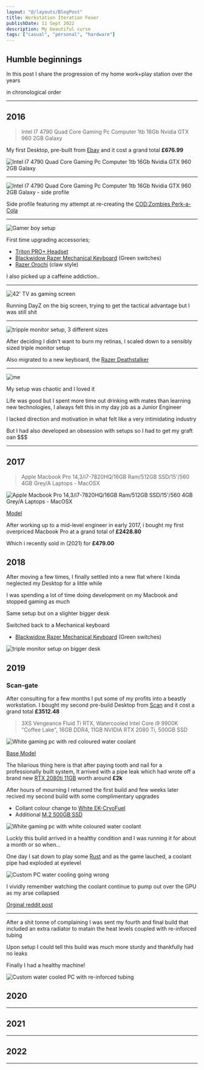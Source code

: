 ```yaml
---
layout: "@/layouts/BlogPost"
title: Workstation Iteration Fever
publishDate: 11 Sept 2022
description: My beautiful curse
tags: ["casual", "personal", "hardware"]
---
```






## Humble beginnings

In this post I share the progression of my home work+play station over the years

in chronological order

---

## 2016

> Intel I7 4790 Quad Core Gaming Pc Computer 1tb 16Gb Nvidia GTX 960 2GB Galaxy

My first Desktop, pre-built from [Ebay](https://www.ebay.co.uk/) and it cost a grand total **£676.99**

<Image src={mvp} alt="Intel I7 4790 Quad Core Gaming Pc Computer 1tb 16Gb Nvidia GTX 960 2GB Galaxy"/>

---

<Image src={mvpside} alt="Intel I7 4790 Quad Core Gaming Pc Computer 1tb 16Gb Nvidia GTX 960 2GB Galaxy - side profile"/>


Side profile featuring my attempt at re-creating the [COD:Zombies Perk-a-Cola](https://callofduty.fandom.com/wiki/Perk-a-Cola)

---
<Image src={rgbteeth} alt="Gamer boy setup"/>

First time upgrading accessories;
- [Triton PRO+ Headset](https://trittonaudio.com/prod/proplus.php)
- [Blackwidow Razer Mechanical Keyboard](https://vision-techno.com/en/product/140/RAZER+Blackwidow+Chroma+V2/) (Green switches)
- [Razer Orochi](https://www.razer.com/gb-en/gaming-mice/Razer-Orochi-V2/RZ01-03730400-R3G1) (claw style)

I also picked up a caffeine addiction..

---

<Image src={tvmonitor} alt="42' TV as gaming screen"/>

Running DayZ on the big screen, trying to get the tactical advantage but I was still shit

---

<Image src={sensibletripplescreens} alt="tripple monitor setup, 3 different sizes"/>

After deciding I didn't want to burn my retinas, I scaled down to a sensibly sized triple monitor setup

Also migrated to a new keyboard, the [Razer Deathstalker](https://www.amazon.co.uk/Razer-DeathStalker-Backlight-Membrane-Programmable/dp/B014OPALM8)

---

<Image src={pubesentme} alt="me"/>

My setup was chaotic and I loved it

Life was good but I spent more time out drinking with mates than learning new technologies, I always felt this in my day job as a Junior Engineer

I lacked direction and motivation in what felt like a very intimidating industry

But I had also developed an obsession with setups so I had to get my graft oan $$$

---

## 2017

> Apple Macbook Pro 14,3/i7-7820HQ/16GB Ram/512GB SSD/15'/560 4GB Grey/A Laptops - MacOSX

<Image src={steviejobbie} alt="Apple Macbook Pro 14,3/i7-7820HQ/16GB Ram/512GB SSD/15'/560 4GB Grey/A Laptops - MacOSX"/>

[Model](https://support.apple.com/kb/SP754?locale=en_GB)

After working up to a mid-level engineer in early 2017, i bought my first overpriced Macbook Pro at a grand total of **£2428.80** 

Which i recently sold in (2021) for **£479.00**

## 2018

After moving a few times, I finally settled into a new flat where I kinda neglected my Desktop for a little while

I was spending a lot of time doing development on my Macbook and stopped gaming as much

Same setup but on a slighter bigger desk

Switched back to a Mechanical keyboard
- [Blackwidow Razer Mechanical Keyboard](https://vision-techno.com/en/product/140/RAZER+Blackwidow+Chroma+V2/) (Green switches)

<Image src={preUpgrade} alt="triple monitor setup on bigger desk"/>

## 2019

### Scan-gate

After consulting for a few months I put some of my profits into a beastly workstation. I bought my second pre-build Desktop from [Scan](https://www.scan.co.uk/) and it cost a grand total **£3512.48**

> 3XS Vengeance Fluid Ti RTX, Watercooled Intel Core i9 9900K "Coffee Lake", 16GB DDR4, 11GB NVIDIA RTX 2080 Ti, 500GB SSD

<Image src={scanMvp1} alt="White gaming pc with red coloured water coolant"/>

[Base Model](https://www.scan.co.uk/3xs/configurator/3xs-vengeance-fluid-rtx-intel)

The hilarious thing here is that after paying tooth and nail for a professionally built system, It arrived with a pipe leak which had wrote off a brand new [RTX 2080ti 11GB](https://www.nvidia.com/en-me/geforce/graphics-cards/rtx-2080-ti/) worth around **£2k**


After hours of mourning I returned the first build and few weeks later recived my second build with some complimentary upgrades
- Collant colour change to [White EK-CryoFuel](https://www.scan.co.uk/products/1000ml-ek-cryofuel-water-cooling-premixed-fluid-solid-cloud-white-cu-brass-stainless-steel-friendly)
- Additional [M.2 500GB SSD](https://www.scan.co.uk/products/512gb-intel-ssd-660p-series-m2-2280-pcie-30-x4-nvme-ssd-qlc-3d-nand-1500mb-s-read-1000mb-s-write-90k)

<Image src={scanMvp2} alt="White gaming pc with white coloured water coolant"/>

Luckly this build arrived in a healthy condition and I was running it for about a month or so when...

One day I sat down to play some [Rust](https://www.google.com/url?sa=t&rct=j&q=&esrc=s&source=web&cd=&cad=rja&uact=8&ved=2ahUKEwiZ5OKul5D6AhWAQ0EAHWvWCHMQFnoECAwQAQ&url=https%3A%2F%2Fstore.steampowered.com%2Fapp%2F252490%2FRust%2F&usg=AOvVaw2LFz-apk7XNUUieFwQr1pr) and as the game lauched, a coolant pipe had exploded at eyelevel

<Image src={scanMvp2burst} alt="Custom PC water cooling going wrong"/>

I vividly remember watching the coolant continue to pump out over the GPU as my arse collapsed

[Orginal reddit post](https://www.reddit.com/r/watercooling/comments/d6y5l1/at_least_my_components_are_cool_right/)

---

After a shit tonne of complaining I was sent my fourth and final build that included an extra radiator to matain the heat levels coupled with re-inforced tubing

Upon setup I could tell this build was much more sturdy and thankfully had no leaks

Finally I had a healthy machine!

<Image src={scanMvp2} alt="Custom water cooled PC with re-inforced tubing"/>

## 2020

---

## 2021

---

## 2022

---
